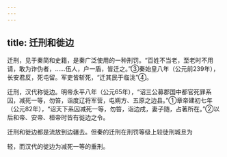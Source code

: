 ```yaml
---
---
---
```

title: 迁刑和徙边
---



迁刑，见于秦简和史籍，是秦广泛使用的一种刑罚。“百姓不当老，至老时不用请，敢为诈伪者，……伍人，户一盾，皆迁之。”③秦始皇八年（公元前239年），长安君反，死屯留。军吏皆斩死，“迁其民于临洮”④。

迁刑，汉代称徙边。明帝永平八年（公元65年），“诏三公募郡国中都官死罪系囚，减死一等，勿笞，诣度辽将军营，屯朔方、五原之边县。”①章帝建初七年（公元82年），“诏天下系囚减死一等，勿笞，诣边戌，妻子随，占著所在。”②以后和帝、安帝、桓帝时皆有徙边之令。

迁刑和徙边都是流放到边疆去。但秦的迁刑在刑罚等级上较徒刑城旦为

轻，而汉代的徙边为减死一等的重刑。